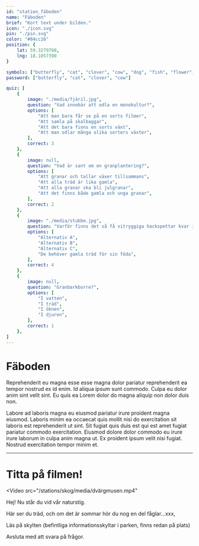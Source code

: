 ```yaml
---
id: "station_fäboden"
name: "Fäboden"
brief: "Kort text under bilden."
icon: "./icon.svg"
pin: "./pin.svg"
color: "#84cc16"
position: {
    lat: 59.3279708,
    lng: 18.1057390
}

symbols: ["butterfly", "cat", "clover", "cow", "dog", "fish", "flower", "fox", "frog"]
password: ["butterfly", "cat", "clover", "cow"]

quiz: [
    {
        image: "./media/fjäril.jpg",
        question: "Vad innebär att odla en monokultur?",
        options: [
            "Att man bara får se på en sorts filmer",
            "Att samla på skalbaggar",
            "Att det bara finns en sorts växt",
            "Att man odlar många olika sorters växter",
        ],
        correct: 3
    },
    {
        image: null,
        question: "Vad är sant om en granplantering?",
        options: [
            "Att granar och tallar växer tillsammans",
            "Att alla träd är lika gamla",
            "Att alla granar ska bli julgranar",
            "Att det finns både gamla och unga granar",
        ],
        correct: 2
    },
    {
        image: "./media/stubbe.jpg",
        question: "Varför finns det så få vitryggiga hackspettar kvar i Sverige",
        options: [
            "Alternativ A",
            "Alternativ B",
            "Alternativ C",
            "De behöver gamla träd för sin föda",
        ],
        correct: 4
    },
    {
        image: null,
        question: "Granbarkborre?",
        options: [
            "I vatten",
            "I träd",
            "I öknen",
            "I djuren",
        ],
        correct: 1
    },
]
---
```


# Fäboden

Reprehenderit eu magna esse esse magna dolor pariatur reprehenderit ea tempor nostrud ex id enim. Id aliqua ipsum sunt commodo. Culpa eu dolor anim sint velit sint. Eu quis ea Lorem dolor do magna aliquip non dolor duis non.

Labore ad laboris magna eu eiusmod pariatur irure proident magna eiusmod. Laboris minim ea occaecat quis mollit nisi do exercitation sit laboris est reprehenderit ut sint. Sit fugiat quis duis est qui est amet fugiat pariatur commodo exercitation. Eiusmod dolore dolor commodo eu irure irure laborum in culpa anim magna ut. Ex proident ipsum velit nisi fugiat. Nostrud exercitation tempor minim et.


------

# Titta på filmen!

<Video
    src="/stations/skog/media/dvärgmusen.mp4"
></Video>


Hej! Nu står du vid vår naturstig.

Här ser du träd, och om det är sommar hör du nog en del fåglar…xxx,

Läs på skylten (befintliga informationsskyltar i parken, finns redan på plats)

Avsluta med att svara på frågor.
